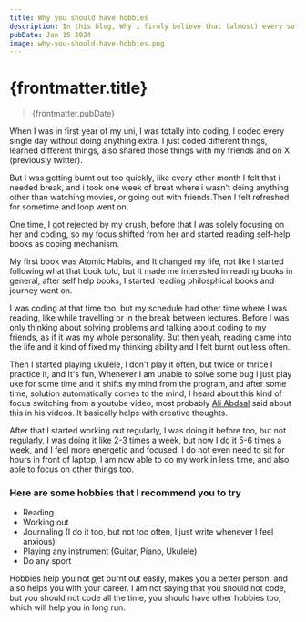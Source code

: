 ```yaml
---
title: Why you should have hobbies
description: In this blog, Why i firmly believe that (almost) every software engineer should have hobbies outside their career and college
pubDate: Jan 15 2024
image: why-you-should-have-hobbies.png
---
```


# {frontmatter.title}

> {frontmatter.pubDate}

When I was in first year of my uni, I was totally into coding, I coded every single day without doing anything extra. I just coded different things, learned different things, also shared those things with my friends and on X (previously twitter).

But I was getting burnt out too quickly, like every other month I felt that i needed break, and i took one week of breat where i wasn't doing anything other than watching movies, or going out with friends.Then I felt refreshed for sometime and loop went on.

One time, I got rejected by my crush, before that I was solely focusing on her and coding, so my focus shifted from her and started reading self-help books as coping mechanism.

My first book was Atomic Habits, and It changed my life, not like I started following what that book told, but It made me interested in reading books in general, after self help books, I started reading philosphical books and journey went on.

I was coding at that time too, but my schedule had other time where I was reading, like while travelling or in the break between lectures. Before I was only thinking about solving problems and talking about coding to my friends, as if it was my whole personality. But then yeah, reading came into the life and it kind of fixed my thinking ability and I felt burnt out less often.

Then I started playing ukulele, I don't play it often, but twice or thrice I practice it, and It's fun, Whenever I am unable to solve some bug I just play uke for some time and it shifts my mind from the program, and after some time, solution automatically comes to the mind, I heard about this kind of focus switching from a youtube video, most probably [Ali Abdaal](https://www.youtube.com/channel/UCoOae5nYA7VqaXzerajD0lg) said about this in his videos. It basically helps with creative thoughts.

After that I started working out regularly, I was doing it before too, but not regularly, I was doing it like 2-3 times a week, but now I do it 5-6 times a week, and I feel more energetic and focused. I do not even need to sit for hours in front of laptop, I am now able to do my work in less time, and also able to focus on other things too.

### Here are some hobbies that I recommend you to try

- Reading
- Working out
- Journaling (I do it too, but not too often, I just write whenever I feel anxious)
- Playing any instrument (Guitar, Piano, Ukulele)
- Do any sport

Hobbies help you not get burnt out easily, makes you a better person, and also helps you with your career. I am not saying that you should not code, but you should not code all the time, you should have other hobbies too, which will help you in long run.
